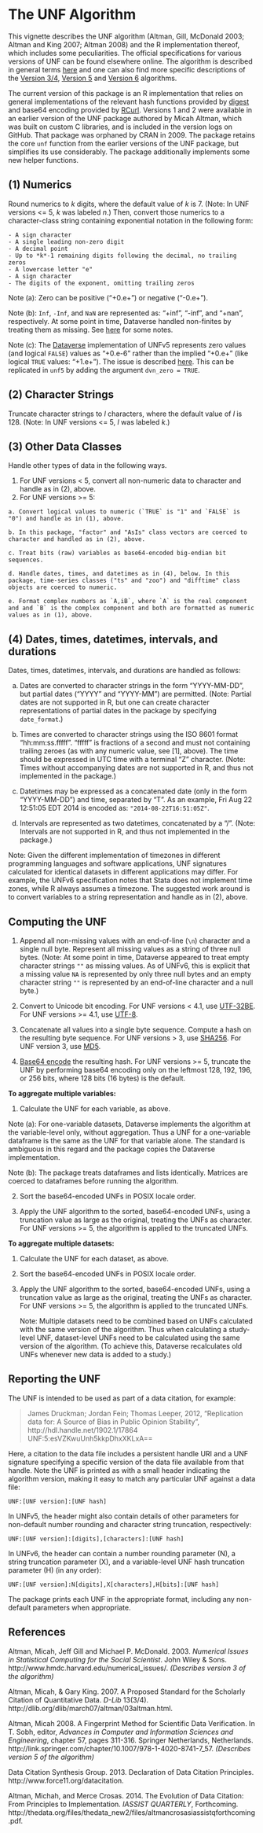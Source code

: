 <!--
%\VignetteEngine{knitr}
%\VignetteIndexEntry{The UNF Algorithm}
-->

# The UNF Algorithm #

This vignette describes the UNF algorithm (Altman, Gill, McDonald 2003; Altman and King 2007; Altman 2008) and the R implementation thereof, which includes some peculiarities. The official specifications for various versions of UNF can be found elsewhere online. The algorithm is described in general terms [here](http://thedata.org/book/universal-numerical-fingerprint) and one can also find more specific descriptions of the [Version 3/4](http://thedata.org/book/unf-version-3-0), [Version 5](http://thedata.org/book/unf-version-5-0) and [Version 6](http://thedata.org/book/unf-version-6) algorithms.

The current version of this package is an R implementation that relies on general implementations of the relevant hash functions provided by [digest](http://cran.r-project.org/web/packages/digest/index.html) and base64 encoding provided by [RCurl](http://cran.r-project.org/web/packages/RCurl/index.html). Versions 1 and 2 were available in an earlier version of the UNF package authored by Micah Altman, which was built on custom C libraries, and is included in the version logs on GitHub. That package was orphaned by CRAN in 2009. The package retains the core `unf` function from the earlier versions of the UNF package, but simplifies its use considerably. The package additionally implements some new helper functions.

## (1) Numerics ##

Round numerics to *k* digits, where the default value of *k* is 7. (Note: In UNF versions <= 5, *k* was labeled *n*.) Then, convert those numerics to a character-class string containing exponential notation in the following form:

    - A sign character
    - A single leading non-zero digit
    - A decimal point
    - Up to *k*-1 remaining digits following the decimal, no trailing zeros
    - A lowercase letter "e"
    - A sign character
    - The digits of the exponent, omitting trailing zeros
    
  Note (a): Zero can be positive ("+0.e+") or negative ("-0.e+").
  
  Note (b): `Inf`, `-Inf`, and `NaN` are represented as: "+inf", "-inf", and "+nan", respectively. At some point in time, Dataverse handled non-finites by treating them as missing. See [here](https://redmine.hmdc.harvard.edu/issues/2960) for some notes.
    
  Note (c): The [Dataverse](http://thedata.org) implementation of UNFv5 represents zero values (and logical `FALSE`) values as "+0.e-6" rather than the implied "+0.e+" (like logical `TRUE` values: "+1.e+"). The issue is described [here](https://redmine.hmdc.harvard.edu/issues/3085). This can be replicated in `unf5` by adding the argument `dvn_zero = TRUE`.

## (2) Character Strings ##

Truncate character strings to *l* characters, where the default value of *l* is 128. (Note: In UNF versions <= 5, *l* was labeled *k*.)

## (3) Other Data Classes ##

Handle other types of data in the following ways.

  1. For UNF versions < 5, convert all non-numeric data to character and handle as in (2), above.
  2. For UNF versions >= 5:
  
    a. Convert logical values to numeric (`TRUE` is "1" and `FALSE` is "0") and handle as in (1), above.

    b. In this package, "factor" and "AsIs" class vectors are coerced to character and handled as in (2), above.
    
    c. Treat bits (raw) variables as base64-encoded big-endian bit sequences.
    
    d. Handle dates, times, and datetimes as in (4), below. In this package, time-series classes ("ts" and "zoo") and "difftime" class objects are coerced to numeric.
    
    e. Format complex numbers as `A,iB`, where `A` is the real component and and `B` is the complex component and both are formatted as numeric values as in (1), above.
    

## (4) Dates, times, datetimes, intervals, and durations ##

Dates, times, datetimes, intervals, and durations are handled as follows:

  a. Dates are converted to character strings in the form "YYYY-MM-DD", but partial dates ("YYYY" and "YYYY-MM") are permitted. (Note: Partial dates are not supported in R, but one can create character representations of partial dates in the package by specifying `date_format`.)
  
  b. Times are converted to character strings using the ISO 8601 format "hh:mm:ss.fffff". "fffff" is fractions of a second and must not containing trailing zeroes (as with any numeric value, see [1], above). The time should be expressed in UTC time with a terminal "Z" character. (Note: Times without accompanying dates are not supported in R, and thus not implemented in the package.)
  
  c. Datetimes may be expressed as a concatenated date (only in the form "YYYY-MM-DD") and time, separated by "T". As an example, Fri Aug 22 12:51:05 EDT 2014 is encoded as: `"2014-08-22T16:51:05Z"`.
  
  d. Intervals are represented as two datetimes, concatenated by a "/". (Note: Intervals are not supported in R, and thus not implemented in the package.)
  
  Note: Given the different implementation of timezones in different programming languages and software applications, UNF signatures calculated for identical datasets in different applications may differ. For example, the UNFv6 specification notes that Stata does not implement time zones, while R always assumes a timezone. The suggested work around is to convert variables to a string representation and handle as in (2), above.

## Computing the UNF ##

1.  Append all non-missing values with an end-of-line (`\n`) character and a single null byte. Represent all missing values as a string of three null bytes. (Note: At some point in time, Dataverse appeared to treat empty character strings `""` as missing values. As of UNFv6, this is explicit that a missing value `NA` is represented by only three null bytes and an empty character string `""` is represented by an end-of-line character and a null byte.)

2. Convert to Unicode bit encoding. For UNF versions < 4.1, use [UTF-32BE](http://en.wikipedia.org/wiki/UTF-32BE). For UNF versions >= 4.1, use [UTF-8](http://en.wikipedia.org/wiki/UTF-8).

3. Concatenate all values into a single byte sequence. Compute a hash on the resulting byte sequence. For UNF versions > 3, use [SHA256](http://en.wikipedia.org/wiki/SHA-2). For UNF version 3, use [MD5](http://en.wikipedia.org/wiki/MD5). 

4. [Base64 encode](http://en.wikipedia.org/wiki/Base64) the resulting hash. For UNF versions >= 5, truncate the UNF by performing base64 encoding only on the leftmost 128, 192, 196, or 256 bits, where 128 bits (16 bytes) is the default.

**To aggregate multiple variables:**

1. Calculate the UNF for each variable, as above.

  Note (a): For one-variable datasets, Dataverse implements the algorithm at the variable-level only, without aggregation. Thus a UNF for a one-variable dataframe is the same as the UNF for that variable alone. The standard is ambiguous in this regard and the package copies the Dataverse implementation.
    
  Note (b): The package treats dataframes and lists identically. Matrices are coerced to dataframes before running the algorithm.

2. Sort the base64-encoded UNFs in POSIX locale order.

3. Apply the UNF algorithm to the sorted, base64-encoded UNFs, using a truncation value as large as the original, treating the UNFs as character. For UNF versions >= 5, the algorithm is applied to the truncated UNFs.

**To aggregate multiple datasets:**

1. Calculate the UNF for each dataset, as above.

2. Sort the base64-encoded UNFs in POSIX locale order.

3. Apply the UNF algorithm to the sorted, base64-encoded UNFs, using a truncation value as large as the original, treating the UNFs as character. For UNF versions >= 5, the algorithm is applied to the truncated UNFs.

    Note: Multiple datasets need to be combined based on UNFs calculated with the same version of the algorithm. Thus when calculating a study-level UNF, dataset-level UNFs need to be calculated using the same version of the algorithm. (To achieve this, Dataverse recalculates old UNFs whenever new data is added to a study.)

## Reporting the UNF ##

The UNF is intended to be used as part of a data citation, for example:

> James Druckman; Jordan Fein; Thomas Leeper, 2012, "Replication data for: A Source of Bias in Public Opinion Stability", http://hdl.handle.net/1902.1/17864 UNF:5:esVZKwuUnh5kkpDhxXKLxA==

Here, a citation to the data file includes a persistent handle URI and a UNF signature specifying a specific version of the data file available from that handle. Note the UNF is printed as with a small header indicating the algorithm version, making it easy to match any particular UNF against a data file:

    UNF:[UNF version]:[UNF hash]

In UNFv5, the header might also contain details of other parameters for non-default number rounding and character string truncation, respectively: 

    UNF:[UNF version]:[digits],[characters]:[UNF hash]

In UNFv6, the header can contain a number rounding parameter (N), a string truncation parameter (X), and a variable-level UNF hash truncation parameter (H) (in any order):

    UNF:[UNF version]:N[digits],X[characters],H[bits]:[UNF hash]

The package prints each UNF in the appropriate format, including any non-default parameters when appropriate.

## References ##

Altman, Micah, Jeff Gill and Michael P. McDonald.  2003. *Numerical Issues in Statistical Computing for the Social Scientist*.  John Wiley \& Sons. http://www.hmdc.harvard.edu/numerical_issues/. *(Describes version 3 of the algorithm)*

Altman, Micah, \& Gary King. 2007. A Proposed Standard for the Scholarly Citation of Quantitative Data. *D-Lib* 13(3/4). http://dlib.org/dlib/march07/altman/03altman.html.

Altman, Micah 2008. A Fingerprint Method for Scientific Data Verification. In T. Sobh, editor, *Advances in Computer and Information Sciences and Engineering*, chapter 57, pages 311-316. Springer Netherlands, Netherlands. http://link.springer.com/chapter/10.1007/978-1-4020-8741-7_57. *(Describes version 5 of the algorithm)*

Data Citation Synthesis Group. 2013. Declaration of Data Citation Principles. http://www.force11.org/datacitation.

Altman, Michah, and Merce Crosas. 2014. The Evolution of Data Citation: From Principles to Implementation. *IASSIST QUARTERLY*, Forthcoming. http://thedata.org/files/thedata_new2/files/altmancrosasiassistqforthcoming.pdf.
